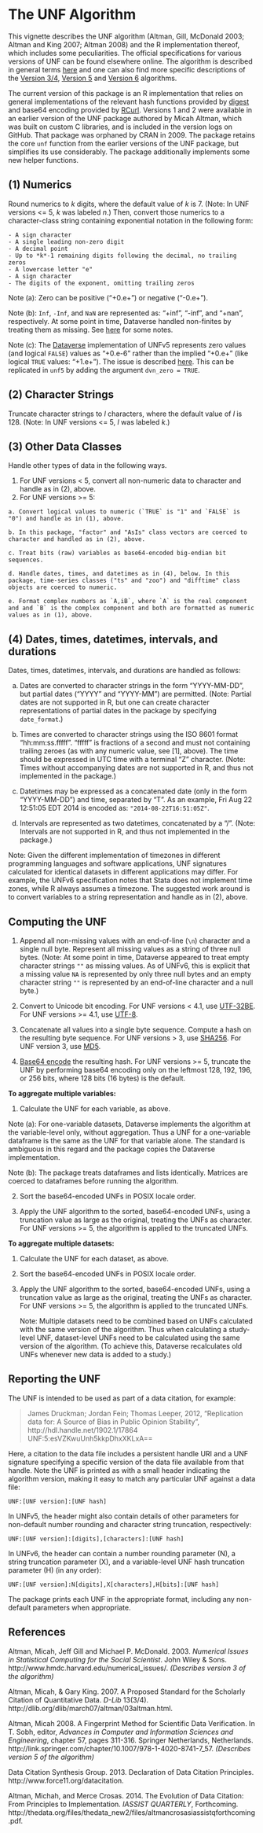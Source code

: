 <!--
%\VignetteEngine{knitr}
%\VignetteIndexEntry{The UNF Algorithm}
-->

# The UNF Algorithm #

This vignette describes the UNF algorithm (Altman, Gill, McDonald 2003; Altman and King 2007; Altman 2008) and the R implementation thereof, which includes some peculiarities. The official specifications for various versions of UNF can be found elsewhere online. The algorithm is described in general terms [here](http://thedata.org/book/universal-numerical-fingerprint) and one can also find more specific descriptions of the [Version 3/4](http://thedata.org/book/unf-version-3-0), [Version 5](http://thedata.org/book/unf-version-5-0) and [Version 6](http://thedata.org/book/unf-version-6) algorithms.

The current version of this package is an R implementation that relies on general implementations of the relevant hash functions provided by [digest](http://cran.r-project.org/web/packages/digest/index.html) and base64 encoding provided by [RCurl](http://cran.r-project.org/web/packages/RCurl/index.html). Versions 1 and 2 were available in an earlier version of the UNF package authored by Micah Altman, which was built on custom C libraries, and is included in the version logs on GitHub. That package was orphaned by CRAN in 2009. The package retains the core `unf` function from the earlier versions of the UNF package, but simplifies its use considerably. The package additionally implements some new helper functions.

## (1) Numerics ##

Round numerics to *k* digits, where the default value of *k* is 7. (Note: In UNF versions <= 5, *k* was labeled *n*.) Then, convert those numerics to a character-class string containing exponential notation in the following form:

    - A sign character
    - A single leading non-zero digit
    - A decimal point
    - Up to *k*-1 remaining digits following the decimal, no trailing zeros
    - A lowercase letter "e"
    - A sign character
    - The digits of the exponent, omitting trailing zeros
    
  Note (a): Zero can be positive ("+0.e+") or negative ("-0.e+").
  
  Note (b): `Inf`, `-Inf`, and `NaN` are represented as: "+inf", "-inf", and "+nan", respectively. At some point in time, Dataverse handled non-finites by treating them as missing. See [here](https://redmine.hmdc.harvard.edu/issues/2960) for some notes.
    
  Note (c): The [Dataverse](http://thedata.org) implementation of UNFv5 represents zero values (and logical `FALSE`) values as "+0.e-6" rather than the implied "+0.e+" (like logical `TRUE` values: "+1.e+"). The issue is described [here](https://redmine.hmdc.harvard.edu/issues/3085). This can be replicated in `unf5` by adding the argument `dvn_zero = TRUE`.

## (2) Character Strings ##

Truncate character strings to *l* characters, where the default value of *l* is 128. (Note: In UNF versions <= 5, *l* was labeled *k*.)

## (3) Other Data Classes ##

Handle other types of data in the following ways.

  1. For UNF versions < 5, convert all non-numeric data to character and handle as in (2), above.
  2. For UNF versions >= 5:
  
    a. Convert logical values to numeric (`TRUE` is "1" and `FALSE` is "0") and handle as in (1), above.

    b. In this package, "factor" and "AsIs" class vectors are coerced to character and handled as in (2), above.
    
    c. Treat bits (raw) variables as base64-encoded big-endian bit sequences.
    
    d. Handle dates, times, and datetimes as in (4), below. In this package, time-series classes ("ts" and "zoo") and "difftime" class objects are coerced to numeric.
    
    e. Format complex numbers as `A,iB`, where `A` is the real component and and `B` is the complex component and both are formatted as numeric values as in (1), above.
    

## (4) Dates, times, datetimes, intervals, and durations ##

Dates, times, datetimes, intervals, and durations are handled as follows:

  a. Dates are converted to character strings in the form "YYYY-MM-DD", but partial dates ("YYYY" and "YYYY-MM") are permitted. (Note: Partial dates are not supported in R, but one can create character representations of partial dates in the package by specifying `date_format`.)
  
  b. Times are converted to character strings using the ISO 8601 format "hh:mm:ss.fffff". "fffff" is fractions of a second and must not containing trailing zeroes (as with any numeric value, see [1], above). The time should be expressed in UTC time with a terminal "Z" character. (Note: Times without accompanying dates are not supported in R, and thus not implemented in the package.)
  
  c. Datetimes may be expressed as a concatenated date (only in the form "YYYY-MM-DD") and time, separated by "T". As an example, Fri Aug 22 12:51:05 EDT 2014 is encoded as: `"2014-08-22T16:51:05Z"`.
  
  d. Intervals are represented as two datetimes, concatenated by a "/". (Note: Intervals are not supported in R, and thus not implemented in the package.)
  
  Note: Given the different implementation of timezones in different programming languages and software applications, UNF signatures calculated for identical datasets in different applications may differ. For example, the UNFv6 specification notes that Stata does not implement time zones, while R always assumes a timezone. The suggested work around is to convert variables to a string representation and handle as in (2), above.

## Computing the UNF ##

1.  Append all non-missing values with an end-of-line (`\n`) character and a single null byte. Represent all missing values as a string of three null bytes. (Note: At some point in time, Dataverse appeared to treat empty character strings `""` as missing values. As of UNFv6, this is explicit that a missing value `NA` is represented by only three null bytes and an empty character string `""` is represented by an end-of-line character and a null byte.)

2. Convert to Unicode bit encoding. For UNF versions < 4.1, use [UTF-32BE](http://en.wikipedia.org/wiki/UTF-32BE). For UNF versions >= 4.1, use [UTF-8](http://en.wikipedia.org/wiki/UTF-8).

3. Concatenate all values into a single byte sequence. Compute a hash on the resulting byte sequence. For UNF versions > 3, use [SHA256](http://en.wikipedia.org/wiki/SHA-2). For UNF version 3, use [MD5](http://en.wikipedia.org/wiki/MD5). 

4. [Base64 encode](http://en.wikipedia.org/wiki/Base64) the resulting hash. For UNF versions >= 5, truncate the UNF by performing base64 encoding only on the leftmost 128, 192, 196, or 256 bits, where 128 bits (16 bytes) is the default.

**To aggregate multiple variables:**

1. Calculate the UNF for each variable, as above.

  Note (a): For one-variable datasets, Dataverse implements the algorithm at the variable-level only, without aggregation. Thus a UNF for a one-variable dataframe is the same as the UNF for that variable alone. The standard is ambiguous in this regard and the package copies the Dataverse implementation.
    
  Note (b): The package treats dataframes and lists identically. Matrices are coerced to dataframes before running the algorithm.

2. Sort the base64-encoded UNFs in POSIX locale order.

3. Apply the UNF algorithm to the sorted, base64-encoded UNFs, using a truncation value as large as the original, treating the UNFs as character. For UNF versions >= 5, the algorithm is applied to the truncated UNFs.

**To aggregate multiple datasets:**

1. Calculate the UNF for each dataset, as above.

2. Sort the base64-encoded UNFs in POSIX locale order.

3. Apply the UNF algorithm to the sorted, base64-encoded UNFs, using a truncation value as large as the original, treating the UNFs as character. For UNF versions >= 5, the algorithm is applied to the truncated UNFs.

    Note: Multiple datasets need to be combined based on UNFs calculated with the same version of the algorithm. Thus when calculating a study-level UNF, dataset-level UNFs need to be calculated using the same version of the algorithm. (To achieve this, Dataverse recalculates old UNFs whenever new data is added to a study.)

## Reporting the UNF ##

The UNF is intended to be used as part of a data citation, for example:

> James Druckman; Jordan Fein; Thomas Leeper, 2012, "Replication data for: A Source of Bias in Public Opinion Stability", http://hdl.handle.net/1902.1/17864 UNF:5:esVZKwuUnh5kkpDhxXKLxA==

Here, a citation to the data file includes a persistent handle URI and a UNF signature specifying a specific version of the data file available from that handle. Note the UNF is printed as with a small header indicating the algorithm version, making it easy to match any particular UNF against a data file:

    UNF:[UNF version]:[UNF hash]

In UNFv5, the header might also contain details of other parameters for non-default number rounding and character string truncation, respectively: 

    UNF:[UNF version]:[digits],[characters]:[UNF hash]

In UNFv6, the header can contain a number rounding parameter (N), a string truncation parameter (X), and a variable-level UNF hash truncation parameter (H) (in any order):

    UNF:[UNF version]:N[digits],X[characters],H[bits]:[UNF hash]

The package prints each UNF in the appropriate format, including any non-default parameters when appropriate.

## References ##

Altman, Micah, Jeff Gill and Michael P. McDonald.  2003. *Numerical Issues in Statistical Computing for the Social Scientist*.  John Wiley \& Sons. http://www.hmdc.harvard.edu/numerical_issues/. *(Describes version 3 of the algorithm)*

Altman, Micah, \& Gary King. 2007. A Proposed Standard for the Scholarly Citation of Quantitative Data. *D-Lib* 13(3/4). http://dlib.org/dlib/march07/altman/03altman.html.

Altman, Micah 2008. A Fingerprint Method for Scientific Data Verification. In T. Sobh, editor, *Advances in Computer and Information Sciences and Engineering*, chapter 57, pages 311-316. Springer Netherlands, Netherlands. http://link.springer.com/chapter/10.1007/978-1-4020-8741-7_57. *(Describes version 5 of the algorithm)*

Data Citation Synthesis Group. 2013. Declaration of Data Citation Principles. http://www.force11.org/datacitation.

Altman, Michah, and Merce Crosas. 2014. The Evolution of Data Citation: From Principles to Implementation. *IASSIST QUARTERLY*, Forthcoming. http://thedata.org/files/thedata_new2/files/altmancrosasiassistqforthcoming.pdf.
